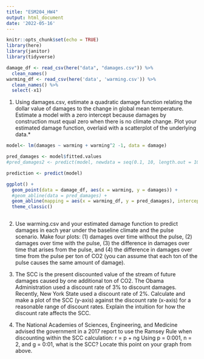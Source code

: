 ```yaml
---
title: "ESM204_HW4"
output: html_document
date: '2022-05-16'
---
```


```r
knitr::opts_chunk$set(echo = TRUE)
library(here)
library(janitor)
library(tidyverse)
```

```r
damage_df <- read_csv(here("data", "damages.csv")) %>% 
  clean_names()
warming_df <- read_csv(here('data', 'warming.csv')) %>% 
  clean_names() %>% 
  select(-x1)
``` 

1. Using damages.csv, estimate a quadratic damage function relating the dollar value of damages
to the change in global mean temperature. Estimate a model with a zero intercept because
damages by construction must equal zero when there is no climate change. Plot your estimated
damage function, overlaid with a scatterplot of the underlying data.*

```r
model<- lm(damages ~ warming + warming^2 -1, data = damage)

pred_damages <- model$fitted.values
#pred_damages2 <- predict(model, newdata = seq(0.1, 10, length.out = 100))

prediction <- predict(model)

ggplot() +
  geom_point(data = damage_df, aes(x = warming, y = damages)) +
  #geom_abline(data = pred_damages) +
  geom_abline(mapping = aes(x = warming_df, y = pred_damages), intercept = 0, slope = model$coefficients) #this is wrong but good enough for now 
  theme_classic()



```


2. Use warming.csv and your estimated damage function to predict damages in each year under
the baseline climate and the pulse scenario. Make four plots: (1) damages over time without
the pulse, (2) damages over time with the pulse, (3) the difference in damages over time that
arises from the pulse, and (4) the difference in damages over time from the pulse per ton of
CO2 (you can assume that each ton of the pulse causes the same amount of damage).




3. The SCC is the present discounted value of the stream of future damages caused by one
additional ton of CO2. The Obama Administration used a discount rate of 3% to discount
damages. Recently, New York State used a discount rate of 2%. Calculate and make a plot
of the SCC (y-axis) against the discount rate (x-axis) for a reasonable range of discount rates.
Explain the intuition for how the discount rate affects the SCC.

4. The National Academies of Sciences, Engineering, and Medicine advised the government in a
2017 report to use the Ramsey Rule when discounting within the SCC calculation:
r = p + ng
Using p = 0:001, n = 2, and g = 0:01, what is the SCC? Locate this point on your graph from
above.
